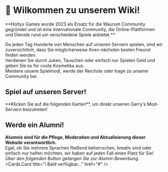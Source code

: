 
# 👋 Wilkommen zu unserem Wiki!
<Callout type="info" emoji="ℹ️">
   **Holtyx Games wurde 2023 als Ersatz für die Waurum Community gegründet und ist eine internationale Community, die Online-Plattformen und Dienste rund um verschiedene Spiele anbietet.**
</Callout>

<ColorText text="➤ Lerne neue Freunde kennen!:" class="font-semibold text-orange-400" /> Da jeden Tag Hunderte von Menschen auf unseren Servern spielen, sind wir zuversichtlich, dass Sie möglicherweise Ihren nächsten besten Freund finden werden.  
<ColorText text="➤ Machen Sie sich erkennbar:" class="font-semibold text-orange-400" /> Verdienen Sie durch Juken, Tauschen oder einfach nur Spielen Geld und geben Sie es für coole Kosmetika aus.  
<ColorText text="➤ Setzen Sie sich ziele!:" class="font-semibold text-orange-400" /> Meistere unsere Spielmodi, werde der Reichste oder trage zu unserer Community bei.

<Cards>
  <Cards.Card title="🌐 Lern mehr" href="#" />
  <Cards.Card title="🧡 Supporte uns" href="https://shop.holtyx.com/" />
  <Cards.Card title="🔔 Trete unseren Discord bei" href="https://discord.gg/holtyx" />
</Cards>

## Spiel auf unseren Server!
<Callout type="info" emoji="ℹ️">
   **Klicken Sie auf die folgenden Karten**, um direkt unseren Garry's Mod-Servern beizutreten!
</Callout>

<Cards>
  <Cards.Card title="🐻 Pedobear" href="steam://connect/57.128.22.118:27005" />
  <Cards.Card title="🪑 Prop Hunt" href="steam://connect/57.128.22.118:27015" />
  <Cards.Card title="💀 Deathrun [July 2024]" href="#" />
  <Cards.Card title="🌊 Surf [August 2024]" href="#" />
  <Cards.Card title="🔫 gRoyale [Q4 2024]" href="#" />
  <Cards.Card title="☄️gMMO [Q4 2024]" href="#" />
</Cards>

## Werde ein Alumni!
**Alumnis sind für die Pflege, Moderation und Aktualisierung dieser Website verantwortlich.**  
Egal, ob Sie mehrere Sprachen fließend beherrschen, kreativ sind oder einfach nur helfen möchten, wir haben auf jeden Fall einen Platz für Sie!
*Über den folgenden Button gelangen Sie zur Alumni-Bewerbung.*
<Cards>
  <Cards.Card title="ℹ️ Bald verfügbar..." href="#" />
</Cards>
